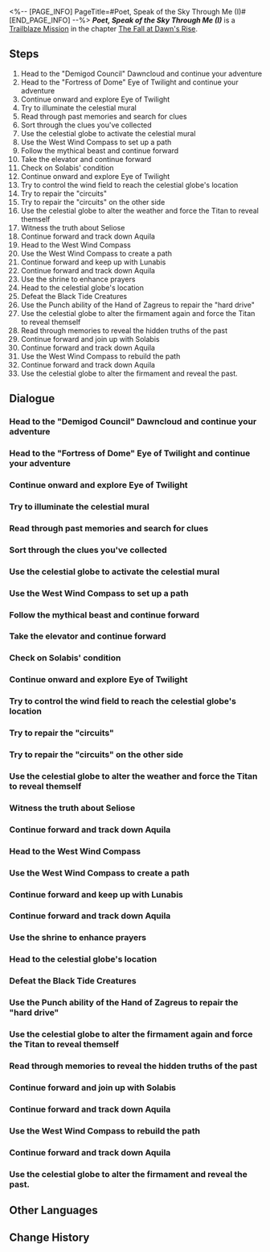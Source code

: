 <%-- [PAGE_INFO]
PageTitle=#Poet, Speak of the Sky Through Me (I)#
[END_PAGE_INFO] --%>
{{Stub|Dialogue.}}
{{Mission Infobox
|id            = 1040406
|title         = 
|image         = Mission Poet, Speak of the Sky Through Me (I).png{{subst:void|<!--$UPLOAD:<<SpriteOutput/Chronicle/1040406.png>-<Mission Poet, Speak of the Sky Through Me (I).png>-<Fate's Atlas Images>>-->}}
|type          = Trailblaze
|event_name    = 
|chapter       = The Fall at Dawn's Rise
|requirements  = [[Trailblaze Mission]] ''[[Grove, Judge the Past and Present]]'' completed
|summary       = Within the Eye of Twilight, you encounter Seliose's two winged companion beasts. Guided by them, you inch closer to Aquila's true form, uncovering the hidden truth of Seliose and the Skyfolk: their fabled glory was a lie. Disillusioned by her kin's folly, the fallen hero fused with the Titan, condemning them to extinction. The Skyfolk of today were merely descendants of an unnamed Chrysos Heir. Undeterred, Hyacine declares her resolve to Seliose, joining you to confront the final Titan &mdash; Aquila, the Eye of Twilight.
|characters    = Dan Heng; Despairing Sunfolk; Eager Citizen; Harsh Rainfolk; Hyacine; Little Ica; Lunabis; Mem; Mnemosyne the Guard; Mourning Sunfolk; Past Rainfolk; Past Sunfolk; Phainon; Resentful Sunfolk; Seliose the Daythunder Knight; Solabis; Trailblazer; Virtuous Citizen; Worried Citizen
|startLocation = [[Amphoreus]] - [["Demigod Council" Dawncloud]]
|world         = Amphoreus
|area          = "Demigod Council" Dawncloud
|prev          = Grove, Judge the Past and Present
|next          = Poet, Speak of the Sky Through Me (II)
|rewards       = Trailblaze EXP*1,100; Stellar Jade*140; Refined Aether*10; Lost Crystal*10; Celestial Ambrosia*440; Narration of Clouds and Snow (Disk)*1 { text = ''Narration of Clouds and Snow'' }; Credit*150,000
}}
'''''Poet, Speak of the Sky Through Me (I)''''' is a [[Trailblaze Mission]] in the chapter [[The Fall at Dawn's Rise]].

==Steps==
# Head to the "Demigod Council" Dawncloud and continue your adventure
# Head to the "Fortress of Dome" Eye of Twilight and continue your adventure
# Continue onward and explore Eye of Twilight
# Try to illuminate the celestial mural
# Read through past memories and search for clues
# Sort through the clues you've collected
# Use the celestial globe to activate the celestial mural
# Use the West Wind Compass to set up a path
# Follow the mythical beast and continue forward
# Take the elevator and continue forward
# Check on Solabis' condition
# Continue onward and explore Eye of Twilight
# Try to control the wind field to reach the celestial globe's location
# Try to repair the "circuits"
# Try to repair the "circuits" on the other side
# Use the celestial globe to alter the weather and force the Titan to reveal themself
# Witness the truth about Seliose
# Continue forward and track down Aquila
# Head to the West Wind Compass
# Use the West Wind Compass to create a path
# Continue forward and keep up with Lunabis
# Continue forward and track down Aquila
# Use the shrine to enhance prayers
# Head to the celestial globe's location
# Defeat the Black Tide Creatures
# Use the Punch ability of the Hand of Zagreus to repair the "hard drive"
# Use the celestial globe to alter the firmament again and force the Titan to reveal themself
# Read through memories to reveal the hidden truths of the past
# Continue forward and join up with Solabis
# Continue forward and track down Aquila
# Use the West Wind Compass to rebuild the path
# Continue forward and track down Aquila
# Use the celestial globe to alter the firmament and reveal the past.

<!--
==Gameplay Notes==

--><!--
==Trial Character==

-->
==Dialogue==
{{Stub Dialogue}}
===Head to the "Demigod Council" Dawncloud and continue your adventure{{subst:void|<!--104040677-->}}===
{{Mission Description|type=trailblaze|location="Demigod Council" Dawncloud|The Eye of Twilight, a sky barrier named after a Titan, was both the homeland of the Sky people in ancient times and now serves as Aquila's dwelling. With Hyacine's help, we have set foot on this outworld land to find the Titan who binds the sky.}}
{{Dialogue Start}}
:{{tx}}
{{Dialogue End}}

===Head to the "Fortress of Dome" Eye of Twilight and continue your adventure{{subst:void|<!--104040678-->}}===
{{Dialogue Start}}
:{{tx}}
{{Dialogue End}}

===Continue onward and explore Eye of Twilight{{subst:void|<!--104040602-->}}===
{{Dialogue Start}}
:{{tx}}
{{Dialogue End}}

===Try to illuminate the celestial mural{{subst:void|<!--104040657-->}}===
{{Dialogue Start}}
:{{tx}}
{{Dialogue End}}

===Read through past memories and search for clues{{subst:void|<!--104040604-->}}===
{{Dialogue Start}}
:{{tx}}
{{Dialogue End}}

===Sort through the clues you've collected{{subst:void|<!--104040607-->}}===
{{Dialogue Start}}
:{{tx}}
{{Dialogue End}}

===Use the celestial globe to activate the celestial mural{{subst:void|<!--104040609-->}}===
{{Dialogue Start}}
:{{tx}}
{{Dialogue End}}

===Use the West Wind Compass to set up a path{{subst:void|<!--104040610-->}}===
{{Dialogue Start}}
:{{tx}}
{{Dialogue End}}

===Follow the mythical beast and continue forward{{subst:void|<!--104040612-->}}===
{{Mission Description|type=trailblaze|location="Fortress of Dome" Eye of Twilight|update|During our exploration, we caught glimpses of the Skyfolk's past, filled with a solemn atmosphere that could hardly be described as peaceful. Then, a mythical beast appeared before us, one deeply connected to the hero Seliose. We decided to follow its fluttering wings and continue forward together.}}
{{Dialogue Start}}
:{{tx}}
{{Dialogue End}}

===Take the elevator and continue forward{{subst:void|<!--104040614-->}}===
{{Dialogue Start}}
:{{tx}}
{{Dialogue End}}

===Check on Solabis' condition{{subst:void|<!--104040617-->}}===
{{Dialogue Start}}
:{{tx}}
{{Dialogue End}}

===Continue onward and explore Eye of Twilight{{subst:void|<!--104040618-->}}===
{{Mission Description|type=trailblaze|location="Fortress of Dome" Eye of Twilight|update|Responding to Hyacine's call, Solabis regained its sanity. Then, Seliose's two companion winged beasts offered to guide us to Aquila's location.}}
{{Dialogue Start}}
:{{tx}}
{{Dialogue End}}

===Try to control the wind field to reach the celestial globe's location{{subst:void|<!--104040620-->}}===
{{Dialogue Start}}
:{{tx}}
{{Dialogue End}}

===Try to repair the "circuits"{{subst:void|<!--104040622-->}}===
{{Dialogue Start}}
:{{tx}}
{{Dialogue End}}

===Try to repair the "circuits" on the other side{{subst:void|<!--104040623-->}}===
{{Dialogue Start}}
:{{tx}}
{{Dialogue End}}

===Use the celestial globe to alter the weather and force the Titan to reveal themself{{subst:void|<!--104040654-->}}===
{{Dialogue Start}}
:{{tx}}
{{Dialogue End}}

===Witness the truth about Seliose{{subst:void|<!--104040626-->}}===
{{Dialogue Start}}
:{{tx}}
{{Dialogue End}}

===Continue forward and track down Aquila{{subst:void|<!--104040665-->}}===
{{Mission Description|type=trailblaze|location="Fortress of Dome" Eye of Twilight|update|The legends of the Sky people, the historical gaps that concern Hyacine &mdash; "the past." We pondered the unknown tales shared by the winged beasts, relentlessly tracking Aquila down, trying to force them out using the celestial mural.}}
{{Dialogue Start}}
:{{tx}}
{{Dialogue End}}

===Head to the West Wind Compass{{subst:void|<!--104040680-->}}===
{{Dialogue Start}}
:{{tx}}
{{Dialogue End}}

===Use the West Wind Compass to create a path{{subst:void|<!--104040634-->}}===
{{Dialogue Start}}
:{{tx}}
{{Dialogue End}}

===Continue forward and keep up with Lunabis{{subst:void|<!--104040639-->}}===
{{Dialogue Start}}
:{{tx}}
{{Dialogue End}}

===Continue forward and track down Aquila{{subst:void|<!--104040641-->}}===
{{Dialogue Start}}
:{{tx}}
{{Dialogue End}}

===Use the shrine to enhance prayers{{subst:void|<!--104040616-->}}===
{{Dialogue Start}}
:{{tx}}
{{Dialogue End}}

===Head to the celestial globe's location{{subst:void|<!--104040667-->}}===
{{Dialogue Start}}
:{{tx}}
{{Dialogue End}}

===Defeat the Black Tide Creatures{{subst:void|<!--104040642-->}}===
{{Dialogue Start}}
:{{tx}}
{{Dialogue End}}

===Use the Punch ability of the Hand of Zagreus to repair the "hard drive"{{subst:void|<!--104040635-->}}===
{{Dialogue Start}}
:{{tx}}
{{Dialogue End}}

===Use the celestial globe to alter the firmament again and force the Titan to reveal themself{{subst:void|<!--104040647-->}}===
{{Dialogue Start}}
:{{tx}}
{{Dialogue End}}

===Read through memories to reveal the hidden truths of the past{{subst:void|<!--104040648-->}}===
{{Dialogue Start}}
:{{tx}}
{{Dialogue End}}

===Continue forward and join up with Solabis{{subst:void|<!--104040649-->}}===
{{Dialogue Start}}
:{{tx}}
{{Dialogue End}}

===Continue forward and track down Aquila{{subst:void|<!--104040672-->}}===
{{Dialogue Start}}
:{{tx}}
{{Dialogue End}}

===Use the West Wind Compass to rebuild the path{{subst:void|<!--104040650-->}}===
{{Dialogue Start}}
:{{tx}}
{{Dialogue End}}

===Continue forward and track down Aquila{{subst:void|<!--104040651-->}}===
{{Dialogue Start}}
:{{tx}}
{{Dialogue End}}

===Use the celestial globe to alter the firmament and reveal the past.{{subst:void|<!--104040656-->}}===
{{Dialogue Start}}
:{{tx}}
{{Dialogue End}}

==Other Languages==
{{Other Languages
|en   = Poet, Speak of the Sky Through Me (I)
|zhs  = 诗者啊，从我处诉说天空·上
|zht  = 詩者啊，從我處訴說天空•上
|ja   = 詩人よ、天空を語れ・上
|ko   = 시인이여, 내게서 하늘을 이야기해다오•상
|es   = Poeta, canta sobre el cielo desde aquí&nbsp;I
|fr   = Poète, parle-moi du ciel (I)
|ru   = О поэт, расскажи мне о небе I
|th   = กวีเอ๋ย จงขับขานเรื่องราวท้องนภาจากข้า: ภาคต้น
|vi   = Hỡi thi sĩ, kể cho ta nghe chuyện về bầu trời (1)
|de   = O Dichter, erzähl mir vom Himmel (Teil 1)
|id   = Penyair, Ceritakan tentang Langit Melaluiku 1
|pt   = Poeta, Fale do Céu Através de Mim (I)
}}

==Change History==
{{Change History|3.3}}
